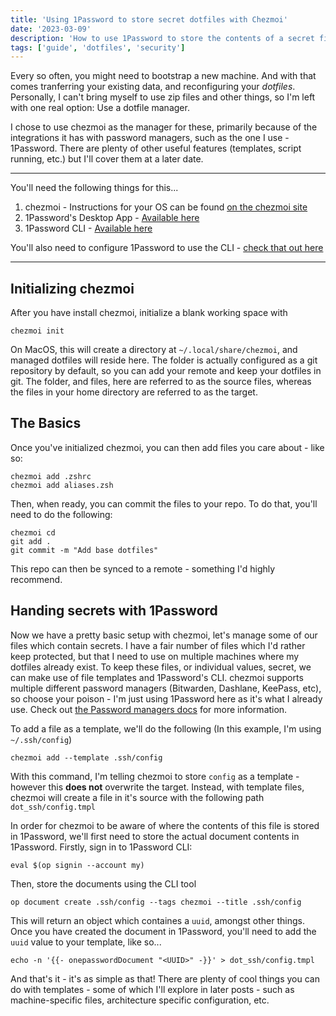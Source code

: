 ```yaml
---
title: 'Using 1Password to store secret dotfiles with Chezmoi'
date: '2023-03-09'
description: 'How to use 1Password to store the contents of a secret file in 1Password.'
tags: ['guide', 'dotfiles', 'security']
---
```


Every so often, you might need to bootstrap a new machine. And with that comes tranferring your existing data, and reconfiguring your _dotfiles_.
Personally, I can't bring myself to use zip files and other things, so I'm left with one real option: Use a dotfile manager.

I chose to use chezmoi as the manager for these, primarily because of the integrations it has with password managers, such as the one I use - 1Password. There are plenty of other useful features (templates, script running, etc.) but I'll cover them at a later date.

---

You'll need the following things for this...
1. chezmoi - Instructions for your OS can be found [on the chezmoi site](https://www.chezmoi.io/install/)
2. 1Password's Desktop App - [Available here](https://1password.com/downloads)
3. 1Password CLI - [Available here](https://1password.com/downloads/command-line/)

You'll also need to configure 1Password to use the CLI - [check that out here](https://developer.1password.com/docs/cli/get-started#sign-in)

---

## Initializing chezmoi

After you have install chezmoi, initialize a blank working space with

```
chezmoi init
```

On MacOS, this will create a directory at `~/.local/share/chezmoi`, and managed dotfiles will reside here. The folder is actually configured as a git repository by default, so you can add your remote and keep your dotfiles in git.
The folder, and files, here are referred to as the source files, whereas the files in your home directory are referred to as the target.

## The Basics

Once you've initialized chezmoi, you can then add files you care about - like so:

```
chezmoi add .zshrc
chezmoi add aliases.zsh
```

Then, when ready, you can commit the files to your repo. To do that, you'll need to do the following:

```
chezmoi cd
git add .
git commit -m "Add base dotfiles"
```

This repo can then be synced to a remote - something I'd highly recommend.

## Handing secrets with 1Password

Now we have a pretty basic setup with chezmoi, let's manage some of our files which contain secrets. I have a fair number of files which I'd rather keep protected, but that I need to use on multiple machines where my dotfiles already exist.
To keep these files, or individual values, secret, we can make use of file templates and 1Password's CLI. chezmoi supports multiple different password managers (Bitwarden, Dashlane, KeePass, etc), so choose your poison - I'm just using 1Password here as it's what I already use.
Check out [the Password managers docs](https://www.chezmoi.io/user-guide/password-managers/) for more information.

To add a file as a template, we'll do the following (In this example, I'm using `~/.ssh/config`)

```
chezmoi add --template .ssh/config
```

With this command, I'm telling chezmoi to store `config` as a template - however this **does not** overwrite the target. Instead, with template files, chezmoi will create a file in it's source with the following path `dot_ssh/config.tmpl`

In order for chezmoi to be aware of where the contents of this file is stored in 1Password, we'll first need to store the actual document contents in 1Password.
Firstly, sign in to 1Password CLI:

```
eval $(op signin --account my)
```

Then, store the documents using the CLI tool

```
op document create .ssh/config --tags chezmoi --title .ssh/config
```

This will return an object which containes a `uuid`, amongst other things. Once you have created the document in 1Password, you'll need to add the `uuid` value to your template, like so...

```
echo -n '{{- onepasswordDocument "<UUID>" -}}' > dot_ssh/config.tmpl
```

And that's it - it's as simple as that! There are plenty of cool things you can do with templates - some of which I'll explore in later posts - such as machine-specific files, architecture specific configuration, etc.

